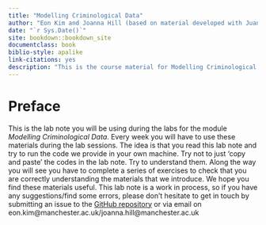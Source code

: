 ```yaml
--- 
title: "Modelling Criminological Data"
author: "Eon Kim and Joanna Hill (based on material developed with Juanjo Medina and Reka Solymosi)"
date: "`r Sys.Date()`"
site: bookdown::bookdown_site
documentclass: book
biblio-style: apalike
link-citations: yes
description: "This is the course material for Modelling Criminological Data."
---
```


# Preface {-}

This is the lab note you will be using during the labs for the module *Modelling Criminological Data*. Every week you will have to use these materials during the lab sessions. The idea is that you read this lab note and try to run the code we provide in your own machine. Try not to just 'copy and paste' the codes in the lab note. Try to understand them. Along the way you will see you have to complete a series of exercises to check that you are correctly understanding the materials that we introduce. We hope you find these materials useful. This lab note is a work in process, so if you have any suggestions/find some errors, please don't hesitate to get in touch by submitting an issue to the [GitHub repository](https://github.com/eonk/mcd_book) or via email on eon.kim@manchester.ac.uk/joanna.hill@manchester.ac.uk